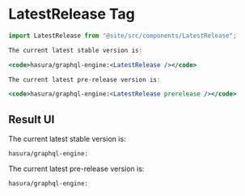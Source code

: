
# LatestRelease Tag


```jsx {1,5,9}
import LatestRelease from "@site/src/components/LatestRelease";

The current latest stable version is:

<code>hasura/graphql-engine:<LatestRelease /></code>

The current latest pre-release version is:

<code>hasura/graphql-engine:<LatestRelease prerelease /></code>
```



## Result UI

The current latest stable version is:

<code>hasura/graphql-engine:<LatestRelease /></code>

The current latest pre-release version is:

<code>hasura/graphql-engine:<LatestRelease prerelease /></code>

